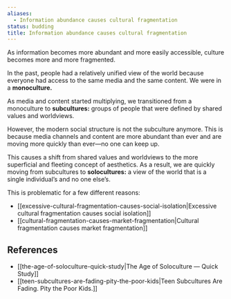 ```yaml
---
aliases:
  - Information abundance causes cultural fragmentation
status: budding
title: Information abundance causes cultural fragmentation
---
```

As information becomes more abundant and more easily accessible, culture becomes more and more fragmented.

In the past, people had a relatively unified view of the world because everyone had access to the same media and the same content. We were in a **monoculture.**

As media and content started multiplying, we transitioned from a monoculture to **subcultures:** groups of people that were defined by shared values and worldviews.

However, the modern social structure is not the subculture anymore. This is because media channels and content are more abundant than ever and are moving more quickly than ever—no one can keep up.

This causes a shift from shared values and worldviews to the more superficial and fleeting concept of aesthetics. As a result, we are quickly moving from subcultures to **solocultures:** a view of the world that is a single individual’s and no one else’s.

This is problematic for a few different reasons:

- [[excessive-cultural-fragmentation-causes-social-isolation|Excessive cultural fragmentation causes social isolation]]
- [[cultural-fragmentation-causes-market-fragmentation|Cultural fragmentation causes market fragmentation]]

## References

- [[the-age-of-soloculture-quick-study|The Age of Soloculture — Quick Study]]
- [[teen-subcultures-are-fading-pity-the-poor-kids|Teen Subcultures Are Fading. Pity the Poor Kids.]]
